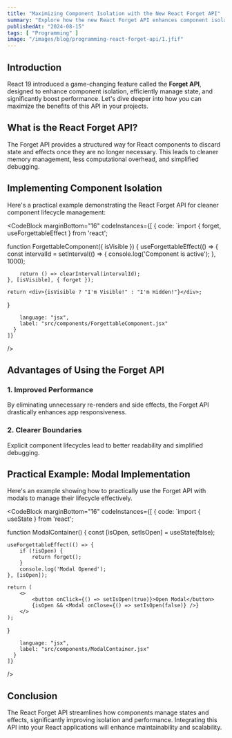```yaml
---
title: "Maximizing Component Isolation with the New React Forget API"
summary: "Explore how the new React Forget API enhances component isolation, reduces side effects, and improves your application's performance."
publishedAt: "2024-08-15"
tags: [ "Programming" ]
image: "/images/blog/programming-react-forget-api/1.jfif"
---
```


## Introduction

React 19 introduced a game-changing feature called the **Forget API**, designed to enhance component isolation, efficiently manage state, and significantly boost performance. Let's dive deeper into how you can maximize the benefits of this API in your projects.

## What is the React Forget API?

The Forget API provides a structured way for React components to discard state and effects once they are no longer necessary. This leads to cleaner memory management, less computational overhead, and simplified debugging.

## Implementing Component Isolation

Here's a practical example demonstrating the React Forget API for cleaner component lifecycle management:

<CodeBlock
    marginBottom="16"
    codeInstances={[
      {
        code:
`import { forget, useForgettableEffect } from 'react';

function ForgettableComponent({ isVisible }) {
    useForgettableEffect(() => {
        const intervalId = setInterval(() => {
            console.log('Component is active');
        }, 1000);

        return () => clearInterval(intervalId);
    }, [isVisible], { forget });

    return <div>{isVisible ? "I'm Visible!" : "I'm Hidden!"}</div>;
}

        language: "jsx",
        label: "src/components/ForgettableComponent.jsx"
      }
    ]}
/>

## Advantages of Using the Forget API

### 1. Improved Performance

By eliminating unnecessary re-renders and side effects, the Forget API drastically enhances app responsiveness.

### 2. Clearer Boundaries

Explicit component lifecycles lead to better readability and simplified debugging.

## Practical Example: Modal Implementation

Here's an example showing how to practically use the Forget API with modals to manage their lifecycle effectively.

<CodeBlock
    marginBottom="16"
    codeInstances={[
      {
        code:
`import { useState } from 'react';

function ModalContainer() {
    const [isOpen, setIsOpen] = useState(false);

    useForgettableEffect(() => {
        if (!isOpen) {
            return forget();
        }
        console.log('Modal Opened');
    }, [isOpen]);

    return (
        <>
            <button onClick={() => setIsOpen(true)}>Open Modal</button>
            {isOpen && <Modal onClose={() => setIsOpen(false)} />}
        </>
    );
}

        language: "jsx",
        label: "src/components/ModalContainer.jsx"
      }
    ]}
/>

## Conclusion

The React Forget API streamlines how components manage states and effects, significantly improving isolation and performance. Integrating this API into your React applications will enhance maintainability and scalability.
